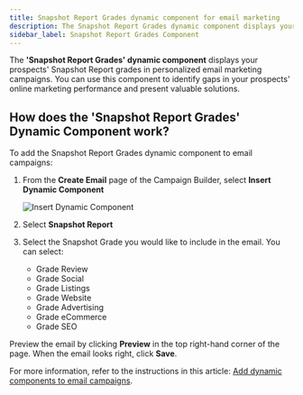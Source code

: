 ```yaml
---
title: Snapshot Report Grades dynamic component for email marketing
description: The Snapshot Report Grades dynamic component displays your prospects Snapshot Report grades in personalized email marketing campaigns.
sidebar_label: Snapshot Report Grades Component
---
```


The **'Snapshot Report Grades' dynamic component** displays your prospects' Snapshot Report grades in personalized email marketing campaigns. You can use this component to identify gaps in your prospects' online marketing performance and present valuable solutions.

## How does the 'Snapshot Report Grades' Dynamic Component work?

To add the Snapshot Report Grades dynamic component to email campaigns:

1. From the **Create Email** page of the Campaign Builder, select **Insert Dynamic Component**

   ![Insert Dynamic Component](/img/snapshot-report/grades-dynamic-component.jpg)

2. Select **Snapshot Report**

3. Select the Snapshot Grade you would like to include in the email. You can select:
   - Grade Review
   - Grade Social
   - Grade Listings
   - Grade Website 
   - Grade Advertising
   - Grade eCommerce
   - Grade SEO 

Preview the email by clicking **Preview** in the top right-hand corner of the page. When the email looks right, click **Save**.

For more information, refer to the instructions in this article: [Add dynamic components to email campaigns](/snapshot-report/add-dynamic-components-to-email).